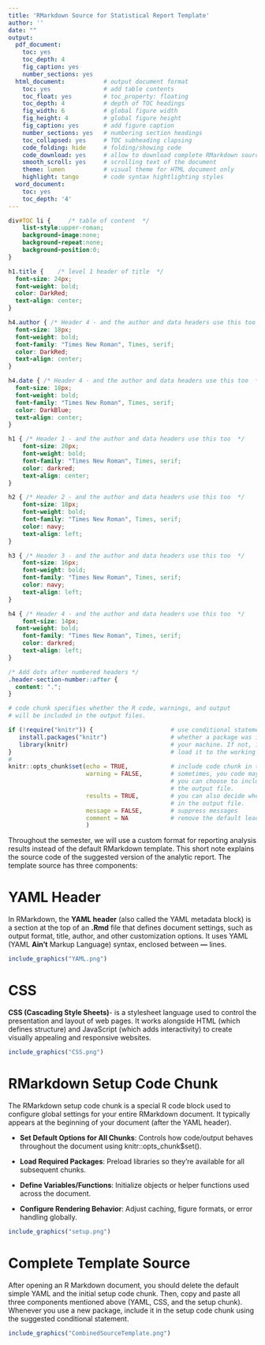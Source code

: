 ---
title: 'RMarkdown Source for Statistical Report Template'
author: ''
date: ""
output:
  pdf_document: 
    toc: yes
    toc_depth: 4
    fig_caption: yes
    number_sections: yes
  html_document:           # output document format
    toc: yes               # add table contents
    toc_float: yes         # toc_property: floating
    toc_depth: 4           # depth of TOC headings
    fig_width: 6           # global figure width
    fig_height: 4          # global figure height
    fig_caption: yes       # add figure caption
    number_sections: yes   # numbering section headings
    toc_collapsed: yes     # TOC subheading clapsing
    code_folding: hide     # folding/showing code 
    code_download: yes     # allow to download complete RMarkdown source code
    smooth_scroll: yes     # scrolling text of the document
    theme: lumen           # visual theme for HTML document only
    highlight: tango       # code syntax hightlighting styles
  word_document:
    toc: yes
    toc_depth: '4'
---

```{css, echo = FALSE}
div#TOC li {     /* table of content  */
    list-style:upper-roman;
    background-image:none;
    background-repeat:none;
    background-position:0;
}

h1.title {    /* level 1 header of title  */
  font-size: 24px;
  font-weight: bold;
  color: DarkRed;
  text-align: center;
}

h4.author { /* Header 4 - and the author and data headers use this too  */
  font-size: 18px;
  font-weight: bold;
  font-family: "Times New Roman", Times, serif;
  color: DarkRed;
  text-align: center;
}

h4.date { /* Header 4 - and the author and data headers use this too  */
  font-size: 18px;
  font-weight: bold;
  font-family: "Times New Roman", Times, serif;
  color: DarkBlue;
  text-align: center;
}

h1 { /* Header 1 - and the author and data headers use this too  */
    font-size: 20px;
    font-weight: bold;
    font-family: "Times New Roman", Times, serif;
    color: darkred;
    text-align: center;
}

h2 { /* Header 2 - and the author and data headers use this too  */
    font-size: 18px;
    font-weight: bold;
    font-family: "Times New Roman", Times, serif;
    color: navy;
    text-align: left;
}

h3 { /* Header 3 - and the author and data headers use this too  */
    font-size: 16px;
    font-weight: bold;
    font-family: "Times New Roman", Times, serif;
    color: navy;
    text-align: left;
}

h4 { /* Header 4 - and the author and data headers use this too  */
    font-size: 14px;
  font-weight: bold;
    font-family: "Times New Roman", Times, serif;
    color: darkred;
    text-align: left;
}

/* Add dots after numbered headers */
.header-section-number::after {
  content: ".";
}
```

```{r setup, include=FALSE}
# code chunk specifies whether the R code, warnings, and output 
# will be included in the output files.

if (!require("knitr")) {                      # use conditional statement to detect
   install.packages("knitr")                  # whether a package was installed in
   library(knitr)                             # your machine. If not, install it and
}                                             # load it to the working directory.
#
knitr::opts_chunk$set(echo = TRUE,            # include code chunk in the output file
                      warning = FALSE,        # sometimes, you code may produce warning messages,
                                              # you can choose to include the warning messages in
                                              # the output file. 
                      results = TRUE,         # you can also decide whether to include the output
                                              # in the output file.
                      message = FALSE,        # suppress messages 
                      comment = NA            # remove the default leading hash tags in the output
                      )   
```



Throughout the semester, we will use a custom format for reporting analysis results instead of the default RMarkdown template. This short note explains the source code of the suggested version of the analytic report. The template source has three components:

# YAML Header

In RMarkdown, the **YAML header** (also called the YAML metadata block) is a section at the top of an **.Rmd** file that defines document settings, such as output format, title, author, and other customization options. It uses YAML (YAML **Ain't** Markup Language) syntax, enclosed between **---** lines.


```{r echo = FALSE, fig.align='center', out.width="80%"}
include_graphics("YAML.png")
```

# CSS

**CSS (Cascading Style Sheets)**- is a stylesheet language used to control the presentation and layout of web pages. It works alongside HTML (which defines structure) and JavaScript (which adds interactivity) to create visually appealing and responsive websites.


```{r echo = FALSE, fig.align='center', out.width="70%"}
include_graphics("CSS.png")
```


# RMarkdown Setup Code Chunk

The RMarkdown setup code chunk is a special R code block used to configure global settings for your entire RMarkdown document. It typically appears at the beginning of your document (after the YAML header).

* **Set Default Options for All Chunks**: Controls how code/output behaves throughout the document using knitr::opts_chunk$set().

* **Load Required Packages**: Preload libraries so they're available for all subsequent chunks.

* **Define Variables/Functions**:  Initialize objects or helper functions used across the document.

* **Configure Rendering Behavior**: Adjust caching, figure formats, or error handling globally.




```{r echo = FALSE, fig.align='center', out.width="90%"}
include_graphics("setup.png")
```


# Complete Template Source

After opening an R Markdown document, you should delete the default simple YAML and the initial setup code chunk. Then, copy and paste all three components mentioned above (YAML, CSS, and the setup chunk). Whenever you use a new package, include it in the setup code chunk using the suggested conditional statement.


```{r echo = FALSE, fig.align='center', out.width="60%"}
include_graphics("CombinedSourceTemplate.png")
```







